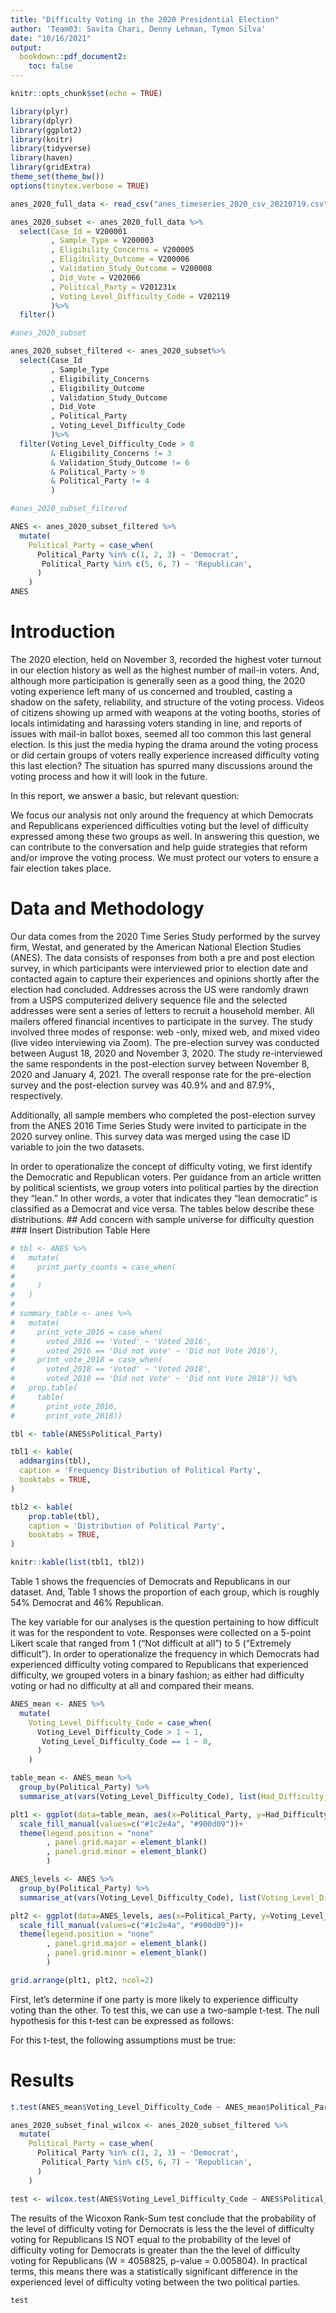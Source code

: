 ```yaml
---
title: "Difficulty Voting in the 2020 Presidential Election"
author: 'Team03: Savita Chari, Denny Lehman, Tymon Silva'
date: "10/16/2021"
output:
  bookdown::pdf_document2: 
    toc: false
---
```


```r
knitr::opts_chunk$set(echo = TRUE)
```

```r
library(plyr)
library(dplyr)
library(ggplot2) 
library(knitr)
library(tidyverse) 
library(haven)
library(gridExtra)
theme_set(theme_bw())
options(tinytex.verbose = TRUE)
```

```r
anes_2020_full_data <- read_csv("anes_timeseries_2020_csv_20210719.csv")
```

```r
anes_2020_subset <- anes_2020_full_data %>%
  select(Case_Id = V200001
         , Sample_Type = V200003
         , Eligibility_Concerns = V200005
         , Eligibility_Outcome = V200006
         , Validation_Study_Outcome = V200008
         , Did_Vote = V202066
         , Political_Party = V201231x
         , Voting_Level_Difficulty_Code = V202119
         )%>%
  filter()

#anes_2020_subset
```

```r
anes_2020_subset_filtered <- anes_2020_subset%>%
  select(Case_Id
         , Sample_Type
         , Eligibility_Concerns
         , Eligibility_Outcome
         , Validation_Study_Outcome
         , Did_Vote
         , Political_Party
         , Voting_Level_Difficulty_Code
         )%>%
  filter(Voting_Level_Difficulty_Code > 0 
         & Eligibility_Concerns != 3
         & Validation_Study_Outcome != 6
         & Political_Party > 0
         & Political_Party != 4
         )

#anes_2020_subset_filtered
```

```r
ANES <- anes_2020_subset_filtered %>% 
  mutate(
    Political_Party = case_when(
      Political_Party %in% c(1, 2, 3) ~ 'Democrat', 
       Political_Party %in% c(5, 6, 7) ~ 'Republican',
      )
    )
ANES
```

# Introduction
The 2020 election, held on November 3, recorded the highest voter turnout in our election history as well as the highest number of mail-in voters.\footnote{https://www.newsweek.com/election-2020-voter-turnout-67-percent-highest-120-years-1544552, https://www.newsweek.com/highest-voter-turnouts-history-us-elections-1545235} And, although more participation is generally seen as a good thing, the 2020 voting experience left many of us concerned and troubled, casting a shadow on the safety, reliability, and structure of the voting process. Videos of citizens showing up armed with weapons at the voting booths, stories of locals intimidating and harassing voters standing in line, and reports of issues with mail-in ballot boxes, seemed all too common this last general election. Is this just the media hyping the drama around the voting process or did certain groups of voters really experience increased difficulty voting this last election? The situation has spurred many discussions around the voting process and how it will look in the future.

In this report, we answer a basic, but relevant question: 

\begin{quote}
  \textit{Did Democratic voters or Republican voters experience more difficulty voting in the 2020 election?}
\end{quote} 

We focus our analysis not only around the frequency at which Democrats and Republicans experienced difficulties voting but the level of difficulty expressed among these two groups as well. In answering this question, we can contribute to the conversation and help guide strategies that reform and/or improve the voting process. We must protect our voters to ensure a fair election takes place.

# Data and Methodology
Our data comes from the 2020 Time Series Study performed by the survey firm, Westat, and generated by the American National Election Studies (ANES). The data consists of responses from both a pre and post election survey, in which participants were interviewed prior to election date and contacted again to capture their experiences and opinions shortly after the election had concluded. Addresses across the US were randomly drawn from a USPS computerized delivery sequence file and the selected addresses were sent a series of letters to recruit a household member. All mailers offered financial incentives to participate in the survey. The study involved three modes of response: web -only, mixed web, and mixed video (live video interviewing via Zoom). The pre-election survey was conducted between August 18, 2020 and November 3, 2020. The study re-interviewed the same respondents  in the post-election survey between November 8, 2020 and January 4, 2021. The overall response rate for the pre-election survey and the post-election survey was 40.9% and and 87.9%, respectively.

Additionally, all sample members who completed the post-election survey from the ANES 2016 Time Series Study were invited to participate in the 2020 survey online. This survey data was merged using the case ID variable to join the two datasets.

In order to operationalize the concept of difficulty voting, we first identify the Democratic and Republican voters. Per guidance from an article written by political scientists\footnote{https://www.sciencedirect.com/journal/electoral-studies}, we group voters into political parties by the direction they "lean." In other words, a voter that indicates they "lean democratic" is classified as a Democrat and vice versa. The tables below describe these distributions.
## Add concern with sample universe for difficulty question
### Insert Distribution Table Here
```r
# tbl <- ANES %>%
#   mutate(
#     print_party_counts = case_when(
#       
#     )
#   )
# 
# summary_table <- anes %>%
#   mutate(
#     print_vote_2016 = case_when(
#       voted_2016 == 'Voted' ~ 'Voted 2016',
#       voted_2016 == 'Did not Vote' ~ 'Did not Vote 2016'),
#     print_vote_2018 = case_when(
#       voted_2018 == 'Voted' ~ 'Voted 2018',
#       voted_2018 == 'Did not Vote' ~ 'Did not Vote 2018')) %$%
#   prop.table(
#     table(
#       print_vote_2016,
#       print_vote_2018))

tbl <- table(ANES$Political_Party)

tbl1 <- kable(
  addmargins(tbl),
  caption = 'Frequency Distribution of Political Party',
  booktabs = TRUE,
)

tbl2 <- kable(
    prop.table(tbl),
    caption = 'Distribution of Political Party',
    booktabs = TRUE,
)

knitr::kable(list(tbl1, tbl2))

```

Table 1 shows the frequencies of Democrats and Republicans in our dataset. And, Table 1 shows the proportion of each group, which is roughly 54% Democrat and 46% Republican.

The key variable for our analyses is the question pertaining to how difficult it was for the respondent to vote. Responses were collected on a 5-point Likert scale that ranged from 1 ("Not difficult at all") to 5 ("Extremely difficult"). In order to operationalize the frequency in which Democrats had experienced difficulty voting compared to Republicans that experienced difficulty, we grouped voters in a binary fashion; as either had difficulty voting or had no difficulty at all and compared their means. 

```r
ANES_mean <- ANES %>%
  mutate(
    Voting_Level_Difficulty_Code = case_when(
      Voting_Level_Difficulty_Code > 1 ~ 1, 
       Voting_Level_Difficulty_Code == 1 ~ 0,
      )
    )

table_mean <- ANES_mean %>%
  group_by(Political_Party) %>%
  summarise_at(vars(Voting_Level_Difficulty_Code), list(Had_Difficulty_Voting_Mean = mean))

plt1 <- ggplot(data=table_mean, aes(x=Political_Party, y=Had_Difficulty_Voting_Mean, fill=Political_Party))+   geom_bar(stat="identity")+
  scale_fill_manual(values=c("#1c2e4a", "#900d09"))+
  theme(legend.position = "none"
        , panel.grid.major = element_blank()
        , panel.grid.minor = element_blank()
        )

```

```r
ANES_levels <- ANES %>%
  group_by(Political_Party) %>%
  summarise_at(vars(Voting_Level_Difficulty_Code), list(Voting_Level_Difficulty_Code = mean))

plt2 <- ggplot(data=ANES_levels, aes(x=Political_Party, y=Voting_Level_Difficulty_Code, fill=Political_Party))+   geom_bar(stat="identity")+
  scale_fill_manual(values=c("#1c2e4a", "#900d09"))+
  theme(legend.position = "none"
        , panel.grid.major = element_blank()
        , panel.grid.minor = element_blank()
        )
```

```r
grid.arrange(plt1, plt2, ncol=2)

```

First, let's determine if one party is more likely to experience difficulty voting than the other. To test this, we can use a two-sample t-test. The null hypothesis for this t-test can be expressed as follows:

\begin{quote}

\textbf{Null Hypothesis:} \textit{The probability that a Democratic voter experiences some difficulty during their voting process is equal to the probability that a Repoblican voter experiences some difficulty during their voting process.}

\end{quote}

For this t-test, the following assumptions must be true:

\begin{enumerate}
  \item \textbf{i.i.d. data}  First, data must be generated via an iid process (Independent and Identically Distributed). The ANES 2020 survey merged in data from a panel, which was comprised of participants in the ANES 2016 survey. This is definitely a concern when validating that the data to be identically distributed, since the year in which these surveys were administered differs greatly. However, for the purposes of this study, we will assume the impact of this possible violation is negligible. 

  \item \textbf{Metric scale}  Even though our raw data includes ordinal variables, we have transformed them to binary form.  A binary variable qualifies as metric as there is only a single interval, which goes from zero to 1.
  
  \item \textbf{Sufficient normality}  
\end{enumerate}
# Results
```r

t.test(ANES_mean$Voting_Level_Difficulty_Code ~ ANES_mean$Political_Party)

```



```r
anes_2020_subset_final_wilcox <- anes_2020_subset_filtered %>% 
  mutate(
    Political_Party = case_when(
      Political_Party %in% c(1, 2, 3) ~ 'Democrat', 
       Political_Party %in% c(5, 6, 7) ~ 'Republican',
      )
    )
```

```r
test <- wilcox.test(ANES$Voting_Level_Difficulty_Code ~ ANES$Political_Party)
```

The results of the Wicoxon Rank-Sum test conclude that the probability of the level of difficulty voting for Democrats is less the the level of difficulty voting for Republicans IS NOT equal to the probability of the level of difficulty voting for Democrats is greater than the the level of difficulty voting for Republicans (W = 4058825, p-value = 0.005804). In practical terms, this means there was a statistically significant difference in the experienced level of difficulty voting between the two political parties. 

```r
test
```